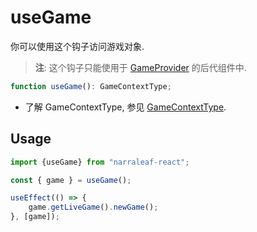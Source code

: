 # useGame

你可以使用这个钩子访问游戏对象.

> **注**: 这个钩子只能使用于 [GameProvider](../game-providers) 的后代组件中.

```typescript
function useGame(): GameContextType;
```

- 了解 GameContextType, 参见 [GameContextType](../../core/types/GameContextType).

## Usage

```typescript
import {useGame} from "narraleaf-react";
````

```typescript
const { game } = useGame();

useEffect(() => {
    game.getLiveGame().newGame();
}, [game]);
```

